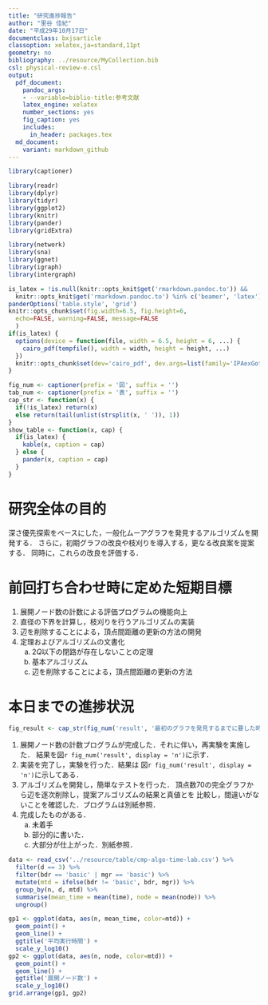 ```yaml
---
title: "研究進捗報告"
author: "里谷 佳紀"
date: "平成29年10月17日"
documentclass: bxjsarticle
classoption: xelatex,ja=standard,11pt
geometry: no
bibliography: ../resource/MyCollection.bib
csl: physical-review-e.csl
output:
  pdf_document:
    pandoc_args:
    - --variable=biblio-title:参考文献
    latex_engine: xelatex
    number_sections: yes
    fig_caption: yes
    includes:
      in_header: packages.tex
  md_document:
    variant: markdown_github
---
```


```r
library(captioner)

library(readr)
library(dplyr)
library(tidyr)
library(ggplot2)
library(knitr)
library(pander)
library(gridExtra)

library(network)
library(sna)
library(ggnet)
library(igraph)
library(intergraph)

is_latex = !is.null(knitr::opts_knit$get('rmarkdown.pandoc.to')) &&
  knitr::opts_knit$get('rmarkdown.pandoc.to') %in% c('beamer', 'latex')
panderOptions('table.style', 'grid')
knitr::opts_chunk$set(fig.width=6.5, fig.height=6,
  echo=FALSE, warning=FALSE, message=FALSE
  )
if(is_latex) {
  options(device = function(file, width = 6.5, height = 6, ...) {
    cairo_pdf(tempfile(), width = width, height = height, ...)
  })
  knitr::opts_chunk$set(dev='cairo_pdf', dev.args=list(family='IPAexGothic'))
}

fig_num <- captioner(prefix = '図', suffix = '')
tab_num <- captioner(prefix = '表', suffix = '')
cap_str <- function(x) {
  if(!is_latex) return(x)
  else return(tail(unlist(strsplit(x, ' ')), 1))
}
show_table <- function(x, cap) {
  if(is_latex) {
    kable(x, caption = cap)
  } else {
    pander(x, caption = cap)
  }
}
```

# 研究全体の目的
深さ優先探索をベースにした，一般化ムーアグラフを発見するアルゴリズムを開発する．
さらに，初期グラフの改良や枝刈りを導入する，更なる改良案を提案する．
同時に，これらの改良を評価する．

# 前回打ち合わせ時に定めた短期目標

1. 展開ノード数の計数による評価プログラムの機能向上
2. 直径の下界を計算し，枝刈りを行うアルゴリズムの実装
3. 辺を削除することによる，頂点間距離の更新の方法の開発
4. 定理およびアルゴリズムの文書化
    a. $2Q$以下の閉路が存在しないことの定理
    b. 基本アルゴリズム
    c. 辺を削除することによる，頂点間距離の更新の方法

# 本日までの進捗状況
```r
fig_result <- cap_str(fig_num('result', '最初のグラフを発見するまでに要した時間とノード数'))
```

1. 展開ノード数の計数プログラムが完成した．それに伴い，再実験を実施した．
結果を図`r fig_num('result', display = 'n')`に示す．
2. 実装を完了し，実験を行った．結果は
図`r fig_num('result', display = 'n')`に示してある．
3. アルゴリズムを開発し，簡単なテストを行った．
頂点数70の完全グラフから辺を逐次削除し，提案アルゴリズムの結果と真値とを
比較し，間違いがないことを確認した．プログラムは別紙参照．
4. 完成したものがある．
    a. 未着手
    b. 部分的に書いた．
    c. 大部分が仕上がった．別紙参照．

```r
data <- read_csv('../resource/table/cmp-algo-time-lab.csv') %>%
  filter(d == 3) %>%
  filter(bdr == 'basic' | mgr == 'basic') %>%
  mutate(mtd = ifelse(bdr != 'basic', bdr, mgr)) %>%
  group_by(n, d, mtd) %>%
  summarise(mean_time = mean(time), node = mean(node)) %>%
  ungroup()

gp1 <- ggplot(data, aes(n, mean_time, color=mtd)) +
  geom_point() +
  geom_line() +
  ggtitle('平均実行時間') +
  scale_y_log10()
gp2 <- ggplot(data, aes(n, node, color=mtd)) +
  geom_point() +
  geom_line() +
  ggtitle('展開ノード数') +
  scale_y_log10()
grid.arrange(gp1, gp2)
```
